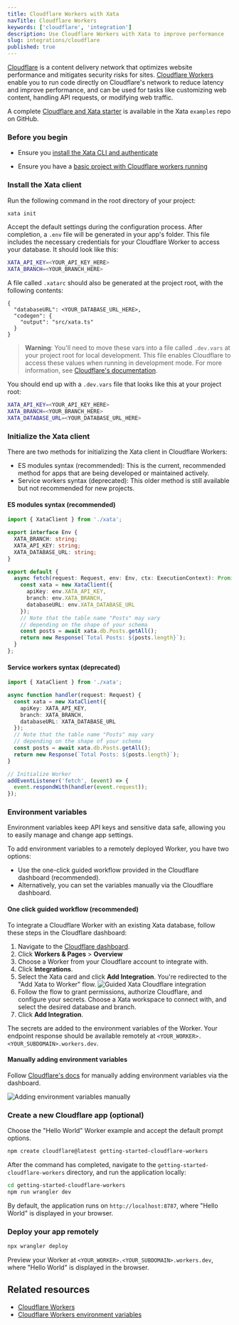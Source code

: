 ```yaml
---
title: Cloudflare Workers with Xata
navTitle: Cloudflare Workers
keywords: ['cloudflare', 'integration']
description: Use Cloudflare Workers with Xata to improve performance
slug: integrations/cloudflare
published: true
---
```


[Cloudflare](https://www.cloudflare.com/en-gb/) is a content delivery network that optimizes website performance and mitigates security risks for sites. [Cloudflare Workers](https://workers.cloudflare.com) enable you to run code directly on Cloudflare's network to reduce latency and improve performance, and can be used for tasks like customizing web content, handling API requests, or modifying web traffic.

A complete [Cloudflare and Xata starter](https://github.com/xataio/examples/tree/main/apps/getting-started-cloudflare-workers) is available in the Xata `examples` repo on GitHub.

### Before you begin

- Ensure you [install the Xata CLI and authenticate](https://xata.io/docs/getting-started/installation)

- Ensure you have a [basic project with Cloudflare workers running](https://xata.io/docs/integrations/cloudflare#create-a-new-cloudflare-app-optional)

### Install the Xata client

Run the following command in the root directory of your project:

```sh
xata init
```

Accept the default settings during the configuration process. After completion, a `.env` file will be generated in your app's folder. This file includes the necessary credentials for your Cloudflare Worker to access your database. It should look like this:

```bash title=".env"
XATA_API_KEY=<YOUR_API_KEY_HERE>
XATA_BRANCH=<YOUR_BRANCH_HERE>
```

A file called `.xatarc` should also be generated at the project root, with the following contents:

```base title=".xatarc"
{
  "databaseURL": <YOUR_DATABASE_URL_HERE>,
  "codegen": {
    "output": "src/xata.ts"
  }
}
```

> **Warning**: You'll need to move these vars into a file called `.dev.vars` at your project root for local development. This file enables Cloudflare to access these values when running in development mode. For more information, see [Cloudflare's documentation](https://developers.cloudflare.com/workers/configuration/environment-variables/#interact-with-environment-variables-locally).

You should end up with a `.dev.vars` file that looks like this at your project root:

```bash title=".dev.vars"
XATA_API_KEY=<YOUR_API_KEY_HERE>
XATA_BRANCH=<YOUR_BRANCH_HERE>
XATA_DATABASE_URL=<YOUR_DATABASE_URL_HERE>
```

### Initialize the Xata client

There are two methods for initializing the Xata client in Cloudflare Workers:

- ES modules syntax (recommended): This is the current, recommended method for apps that are being developed or maintained actively.
- Service workers syntax (deprecated): This older method is still available but not recommended for new projects.

#### ES modules syntax (recommended)

```ts title="src/index.ts"
import { XataClient } from './xata';

export interface Env {
  XATA_BRANCH: string;
  XATA_API_KEY: string;
  XATA_DATABASE_URL: string;
}

export default {
  async fetch(request: Request, env: Env, ctx: ExecutionContext): Promise<Response> {
    const xata = new XataClient({
      apiKey: env.XATA_API_KEY,
      branch: env.XATA_BRANCH,
      databaseURL: env.XATA_DATABASE_URL
    });
    // Note that the table name "Posts" may vary
    // depending on the shape of your schema
    const posts = await xata.db.Posts.getAll();
    return new Response(`Total Posts: ${posts.length}`);
  }
};
```

#### Service workers syntax (deprecated)

```ts title="src/index.ts"
import { XataClient } from './xata';

async function handler(request: Request) {
  const xata = new XataClient({
    apiKey: XATA_API_KEY,
    branch: XATA_BRANCH,
    databaseURL: XATA_DATABASE_URL
  });
  // Note that the table name "Posts" may vary
  // depending on the shape of your schema
  const posts = await xata.db.Posts.getAll();
  return new Response(`Total Posts: ${posts.length}`);
}

// Initialize Worker
addEventListener('fetch', (event) => {
  event.respondWith(handler(event.request));
});
```

### Environment variables

Environment variables keep API keys and sensitive data safe, allowing you to easily manage and change app settings.

To add environment variables to a remotely deployed Worker, you have two options:

- Use the one-click guided workflow provided in the Cloudflare dashboard (recommended).
- Alternatively, you can set the variables manually via the Cloudflare dashboard.

#### One click guided workflow (recommended)

To integrate a Cloudflare Worker with an existing Xata database, follow these steps in the Cloudflare dashboard:

1.  Navigate to the [Cloudflare dashboard](https://dash.cloudflare.com/).
2.  Click **Workers & Pages** > **Overview**
3.  Choose a Worker from your Cloudflare account to integrate with.
4.  Click **Integrations**.
5.  Select the Xata card and click **Add Integration**. You're redirected to the "Add Xata to Worker" flow.
    ![Guided Xata Cloudflare integration](images/cloudflare-integration-env.png)
6.  Follow the flow to grant permissions, authorize Cloudflare, and configure your secrets. Choose a Xata workspace to connect with, and select the desired database and branch.
7.  Click **Add Integration**.

The secrets are added to the environment variables of the Worker. Your endpoint response should be available remotely at `<YOUR_WORKER>.<YOUR_SUBDOMAIN>.workers.dev`.

#### Manually adding environment variables

Follow [Cloudflare's docs](https://developers.cloudflare.com/workers/configuration/environment-variables/#add-environment-variables-via-the-dashboard) for manually adding environment variables via the dashboard.

![Adding environment variables manually](images/cloudflare-manual-env.png)

### Create a new Cloudflare app (optional)

<Expand title="Hello world example">

Choose the "Hello World" Worker example and accept the default prompt options.

```sh
npm create cloudflare@latest getting-started-cloudflare-workers
```

After the command has completed, navigate to the `getting-started-cloudflare-workers` directory, and run the application locally:

```sh
cd getting-started-cloudflare-workers
npm run wrangler dev
```

By default, the application runs on `http://localhost:8787`, where "Hello World" is displayed in your browser.

### Deploy your app remotely

```sh
npx wrangler deploy
```

Preview your Worker at `<YOUR_WORKER>.<YOUR_SUBDOMAIN>.workers.dev`, where "Hello World" is displayed in the browser.

</Expand>

## Related resources

- [Cloudflare Workers](https://developers.cloudflare.com/workers/)
- [Cloudflare Workers environment variables](https://developers.cloudflare.com/workers/configuration/environment-variables/)
